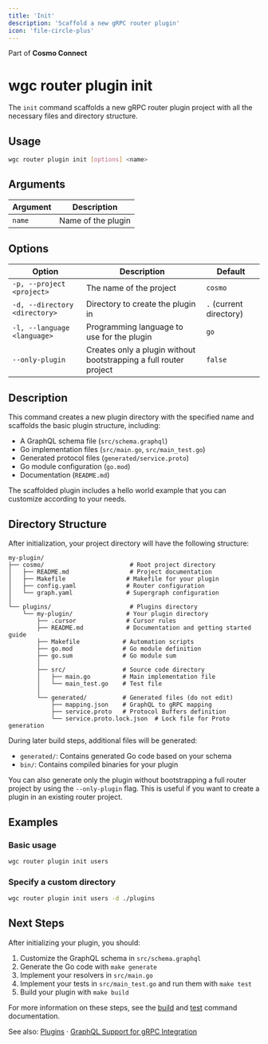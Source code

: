 ```yaml
---
title: 'Init'
description: 'Scaffold a new gRPC router plugin'
icon: 'file-circle-plus'
---
```

Part of **Cosmo Connect**

# wgc router plugin init

The `init` command scaffolds a new gRPC router plugin project with all the necessary files and directory structure.

## Usage

```bash
wgc router plugin init [options] <name>
```

## Arguments

| Argument | Description |
|----------|-------------|
| `name`   | Name of the plugin |

## Options

| Option | Description | Default |
|--------|-------------|---------|
| `-p, --project <project>` | The name of the project | `cosmo` |
| `-d, --directory <directory>` | Directory to create the plugin in | `.` (current directory) |
| `-l, --language <language>` | Programming language to use for the plugin | `go` |
| `--only-plugin` | Creates only a plugin without bootstrapping a full router project | `false` |

## Description

This command creates a new plugin directory with the specified name and scaffolds the basic plugin structure, including:

- A GraphQL schema file (`src/schema.graphql`)
- Go implementation files (`src/main.go`, `src/main_test.go`)
- Generated protocol files (`generated/service.proto`)
- Go module configuration (`go.mod`)
- Documentation (`README.md`)

The scaffolded plugin includes a hello world example that you can customize according to your needs.

## Directory Structure

After initialization, your project directory will have the following structure:

```
my-plugin/
├── cosmo/                        # Root project directory
│   ├── README.md                 # Project documentation
│   ├── Makefile                 # Makefile for your plugin
│   ├── config.yaml              # Router configuration
│   └── graph.yaml               # Supergraph configuration
│
└── plugins/                      # Plugins directory
    └── my-plugin/               # Your plugin directory
        ├── .cursor              # Cursor rules
        ├── README.md            # Documentation and getting started guide
        ├── Makefile            # Automation scripts
        ├── go.mod              # Go module definition
        ├── go.sum              # Go module sum
        │
        ├── src/                # Source code directory
        │   ├── main.go         # Main implementation file
        │   └── main_test.go    # Test file
        │
        └── generated/          # Generated files (do not edit)
            ├── mapping.json    # GraphQL to gRPC mapping
            ├── service.proto   # Protocol Buffers definition
            └── service.proto.lock.json  # Lock file for Proto generation
```

During later build steps, additional files will be generated:

- `generated/`: Contains generated Go code based on your schema
- `bin/`: Contains compiled binaries for your plugin

You can also generate only the plugin without bootstrapping a full router project by using the `--only-plugin` flag. This is useful if you want to create a plugin in an existing router project.

## Examples

### Basic usage

```bash
wgc router plugin init users
```

### Specify a custom directory

```bash
wgc router plugin init users -d ./plugins
```

## Next Steps

After initializing your plugin, you should:

1. Customize the GraphQL schema in `src/schema.graphql`
2. Generate the Go code with `make generate`
3. Implement your resolvers in `src/main.go`
4. Implement your tests in `src/main_test.go` and run them with `make test`
5. Build your plugin with `make build`


For more information on these steps, see the [build](./build) and [test](./test) command documentation. 

See also: [Plugins](/router/gRPC/plugins) · [GraphQL Support for gRPC Integration](/router/gRPC/graphql-support)